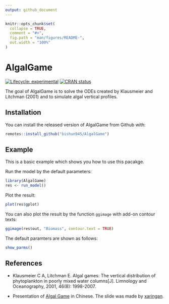 ```yaml
---
output: github_document
---
```


<!-- README.md is generated from README.Rmd. Please edit that file -->

```r
knitr::opts_chunk$set(
  collapse = TRUE,
  comment = "#>",
  fig.path = "man/figures/README-",
  out.width = "100%"
)
```

# AlgalGame

<!-- badges: start -->
[![Lifecycle: experimental](https://img.shields.io/badge/lifecycle-experimental-orange.svg)](https://www.tidyverse.org/lifecycle/#experimental)
[![CRAN status](https://www.r-pkg.org/badges/version/AlgalGame)](https://CRAN.R-project.org/package=AlgalGame)
<!-- badges: end -->

The goal of AlgalGame is to solve the ODEs created by Klausmeier and Litchman (2001) and to simulate algal vertical profiles.

## Installation

You can install the released version of AlgalGame from Github with:

```r
remotes::install_github("bishun945/AlgalGame")
```

## Example

This is a basic example which shows you how to use this pacakge.

Run the model by the default parameters:

```r
library(AlgalGame)
res <- run_model()
```

Plot the result: 

```r
plot(res$gplot)
```


You can also plot the result by the function `ggimage` with add-on contour texts:

```r
ggimage(res$out, "Biomass", contour.text = TRUE)
```
The default paramters are shown as follows:

```r
show_parms()
```

## References

 + Klausmeier C A, Litchman E. Algal games: The vertical distribution of phytoplankton in poorly mixed water columns\[J\]. Limnology and Oceanography, 2001, 46(8): 1998-2007.
 
 + Presentation of [Algal Game](https://bishun945.github.io/presentation20201216/) in Chinese. The slide was made by [xaringan](https://github.com/yihui/xaringan).









